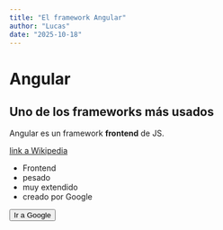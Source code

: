```yaml
---
title: "El framework Angular"
author: "Lucas"
date: "2025-10-18"
---
```


# Angular
## Uno de los frameworks más usados

Angular es un framework **frontend** de JS.

[link a Wikipedia](https://es.wikipedia.org/wiki/Angular)

- Frontend
- pesado
- muy extendido
- creado por Google

<Button href="https://www.google.es">Ir a Google</Button>